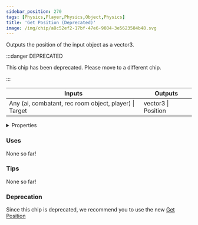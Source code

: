 ```yaml
---
sidebar_position: 270
tags: [Physics,Player,Physics,Object,Physics]
title: 'Get Position (Deprecated)'
image: /img/chip/a8c52ef2-17bf-47e6-9084-3e5623584b48.svg
---
```


Outputs the position of the input object as a vector3.

:::danger DEPRECATED

This chip has been deprecated. Please move to a different chip.

:::

<IChip uuid="a8c52ef2-17bf-47e6-9084-3e5623584b48"/>

<table><thead><tr><th>Inputs</th><th>Outputs</th></tr></thead><tbody><tr><td>Any (ai, combatant, rec room object, player) | Target</td><td>vector3 | Position</td></tr></tbody></table>

<details>
  <summary>Properties</summary>
  <div>
    <div>
    <table>
      <tbody>
        <tr>
          <td>Is beta required?</td>
          <td>No</td>
        </tr>
        <tr>
          <td>Is chip a trolling risk?</td>
          <td>No</td>
        </tr>
        <tr>
          <td>Is chip a role assignment risk?</td>
          <td>No</td>
        </tr>
        <tr>
          <td>Chip UUID</td>
          <td>a8c52ef2-17bf-47e6-9084-3e5623584b48</td>
        </tr>
        <tr>
          <td>Room availability</td>
          <td>Available everywhere</td>
        </tr>
      </tbody>
    </table>
    </div>
  </div>
</details>

### Uses

None so far!

### Tips

None so far!

### Deprecation

Since this chip is deprecated, we recommend you to use the new [Get Position](./5f6a8ee8-8a87-4da2-851f-fda89cc62344)